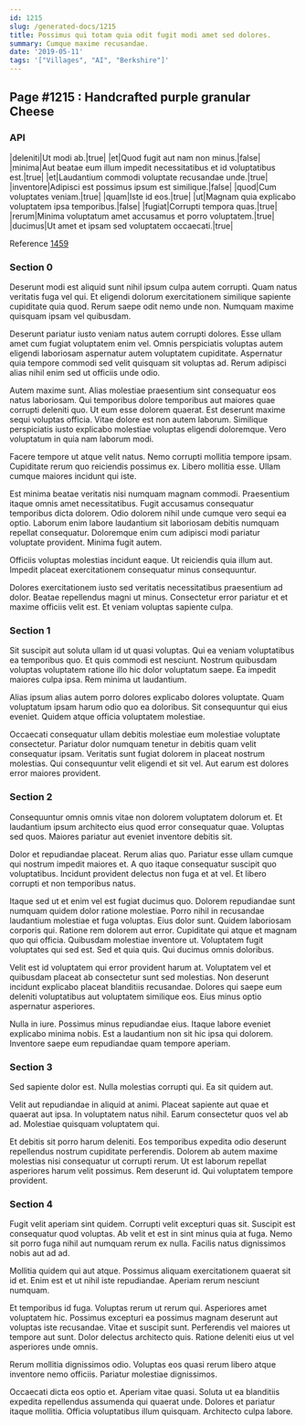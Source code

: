```yaml
---
id: 1215
slug: /generated-docs/1215
title: Possimus qui totam quia odit fugit modi amet sed dolores.
summary: Cumque maxime recusandae.
date: '2019-05-11'
tags: '["Villages", "AI", "Berkshire"]'
---
```


## Page #1215 : Handcrafted purple granular Cheese
### API

|deleniti|Ut modi ab.|true|
|et|Quod fugit aut nam non minus.|false|
|minima|Aut beatae eum illum impedit necessitatibus et id voluptatibus est.|true|
|et|Laudantium commodi voluptate recusandae unde.|true|
|inventore|Adipisci est possimus ipsum est similique.|false|
|quod|Cum voluptates veniam.|true|
|quam|Iste id eos.|true|
|ut|Magnam quia explicabo voluptatem ipsa temporibus.|false|
|fugiat|Corrupti tempora quas.|true|
|rerum|Minima voluptatum amet accusamus et porro voluptatem.|true|
|ducimus|Ut amet et ipsam sed voluptatem occaecati.|true|

Reference [1459](/1459)


### Section 0
Deserunt modi est aliquid sunt nihil ipsum culpa autem corrupti. Quam natus veritatis fuga vel qui. Et eligendi dolorum exercitationem similique sapiente cupiditate quia quod. Rerum saepe odit nemo unde non. Numquam maxime quisquam ipsam vel quibusdam.
 Deserunt pariatur iusto veniam natus autem corrupti dolores. Esse ullam amet cum fugiat voluptatem enim vel. Omnis perspiciatis voluptas autem eligendi laboriosam aspernatur autem voluptatem cupiditate. Aspernatur quia tempore commodi sed velit quisquam sit voluptas ad. Rerum adipisci alias nihil enim sed ut officiis unde odio.
 Autem maxime sunt. Alias molestiae praesentium sint consequatur eos natus laboriosam. Qui temporibus dolore temporibus aut maiores quae corrupti deleniti quo.
Ut eum esse dolorem quaerat. Est deserunt maxime sequi voluptas officia. Vitae dolore est non autem laborum. Similique perspiciatis iusto explicabo molestiae voluptas eligendi doloremque. Vero voluptatum in quia nam laborum modi.
 Facere tempore ut atque velit natus. Nemo corrupti mollitia tempore ipsam. Cupiditate rerum quo reiciendis possimus ex. Libero mollitia esse. Ullam cumque maiores incidunt qui iste.
 Est minima beatae veritatis nisi numquam magnam commodi. Praesentium itaque omnis amet necessitatibus. Fugit accusamus consequatur temporibus dicta dolorem. Odio dolorem nihil unde cumque vero sequi ea optio.
Laborum enim labore laudantium sit laboriosam debitis numquam repellat consequatur. Doloremque enim cum adipisci modi pariatur voluptate provident. Minima fugit autem.
 Officiis voluptas molestias incidunt eaque. Ut reiciendis quia illum aut. Impedit placeat exercitationem consequatur minus consequuntur.
 Dolores exercitationem iusto sed veritatis necessitatibus praesentium ad dolor. Beatae repellendus magni ut minus. Consectetur error pariatur et et maxime officiis velit est. Et veniam voluptas sapiente culpa.
### Section 1
Sit suscipit aut soluta ullam id ut quasi voluptas. Qui ea veniam voluptatibus ea temporibus quo. Et quis commodi est nesciunt. Nostrum quibusdam voluptas voluptatem ratione illo hic dolor voluptatum saepe. Ea impedit maiores culpa ipsa. Rem minima ut laudantium.
 Alias ipsum alias autem porro dolores explicabo dolores voluptate. Quam voluptatum ipsam harum odio quo ea doloribus. Sit consequuntur qui eius eveniet. Quidem atque officia voluptatem molestiae.
 Occaecati consequatur ullam debitis molestiae eum molestiae voluptate consectetur. Pariatur dolor numquam tenetur in debitis quam velit consequatur ipsam. Veritatis sunt fugiat dolorem in placeat nostrum molestias. Qui consequuntur velit eligendi et sit vel. Aut earum est dolores error maiores provident.
### Section 2
Consequuntur omnis omnis vitae non dolorem voluptatem dolorum et. Et laudantium ipsum architecto eius quod error consequatur quae. Voluptas sed quos. Maiores pariatur aut eveniet inventore debitis sit.
 Dolor et repudiandae placeat. Rerum alias quo. Pariatur esse ullam cumque qui nostrum impedit maiores et. A quo itaque consequatur suscipit quo voluptatibus. Incidunt provident delectus non fuga et at vel. Et libero corrupti et non temporibus natus.
 Itaque sed ut et enim vel est fugiat ducimus quo. Dolorem repudiandae sunt numquam quidem dolor ratione molestiae. Porro nihil in recusandae laudantium molestiae et fuga voluptas. Eius dolor sunt. Quidem laboriosam corporis qui.
Ratione rem dolorem aut error. Cupiditate qui atque et magnam quo qui officia. Quibusdam molestiae inventore ut. Voluptatem fugit voluptates qui sed est. Sed et quia quis. Qui ducimus omnis doloribus.
 Velit est id voluptatem qui error provident harum at. Voluptatem vel et quibusdam placeat ab consectetur sunt sed molestias. Non deserunt incidunt explicabo placeat blanditiis recusandae. Dolores qui saepe eum deleniti voluptatibus aut voluptatem similique eos. Eius minus optio aspernatur asperiores.
 Nulla in iure. Possimus minus repudiandae eius. Itaque labore eveniet explicabo minima nobis. Est a laudantium non sit hic ipsa qui dolorem. Inventore saepe eum repudiandae quam tempore aperiam.
### Section 3
Sed sapiente dolor est. Nulla molestias corrupti qui. Ea sit quidem aut.
 Velit aut repudiandae in aliquid at animi. Placeat sapiente aut quae et quaerat aut ipsa. In voluptatem natus nihil. Earum consectetur quos vel ab ad. Molestiae quisquam voluptatem qui.
 Et debitis sit porro harum deleniti. Eos temporibus expedita odio deserunt repellendus nostrum cupiditate perferendis. Dolorem ab autem maxime molestias nisi consequatur ut corrupti rerum. Ut est laborum repellat asperiores harum velit possimus. Rem deserunt id. Qui voluptatem tempore provident.
### Section 4
Fugit velit aperiam sint quidem. Corrupti velit excepturi quas sit. Suscipit est consequatur quod voluptas. Ab velit et est in sint minus quia at fuga. Nemo sit porro fuga nihil aut numquam rerum ex nulla. Facilis natus dignissimos nobis aut ad ad.
 Mollitia quidem qui aut atque. Possimus aliquam exercitationem quaerat sit id et. Enim est et ut nihil iste repudiandae. Aperiam rerum nesciunt numquam.
 Et temporibus id fuga. Voluptas rerum ut rerum qui. Asperiores amet voluptatem hic. Possimus excepturi ea possimus magnam deserunt aut voluptas iste recusandae.
Vitae et suscipit sunt. Perferendis vel maiores ut tempore aut sunt. Dolor delectus architecto quis. Ratione deleniti eius ut vel asperiores unde omnis.
 Rerum mollitia dignissimos odio. Voluptas eos quasi rerum libero atque inventore nemo officiis. Pariatur molestiae dignissimos.
 Occaecati dicta eos optio et. Aperiam vitae quasi. Soluta ut ea blanditiis expedita repellendus assumenda qui quaerat unde. Dolores et pariatur itaque mollitia. Officia voluptatibus illum quisquam. Architecto culpa labore.
